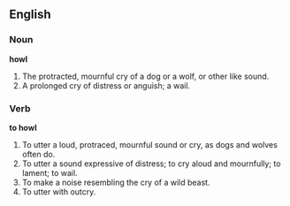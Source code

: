 ==English==

===Noun===

'''howl'''

#The protracted, mournful cry of a dog or a wolf, or other like sound.
#A prolonged cry of distress or anguish; a wail.

===Verb===

'''to howl'''

#To utter a loud, protraced, mournful sound or cry, as dogs and wolves often do.
#To utter a sound expressive of distress; to cry aloud and mournfully; to lament; to wail.
#To make a noise resembling the cry of a wild beast.
#To utter with outcry.